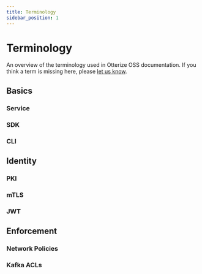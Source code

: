 ```yaml
---
title: Terminology
sidebar_position: 1
---
```


# Terminology

An overview of the terminology used in Otterize OSS documentation.
If you think a term is missing here, please [let us know](https://github.com/otterize/docs/issues/new).

## Basics

### Service

### SDK

### CLI


## Identity

### PKI

### mTLS

### JWT

## Enforcement

### Network Policies

### Kafka ACLs